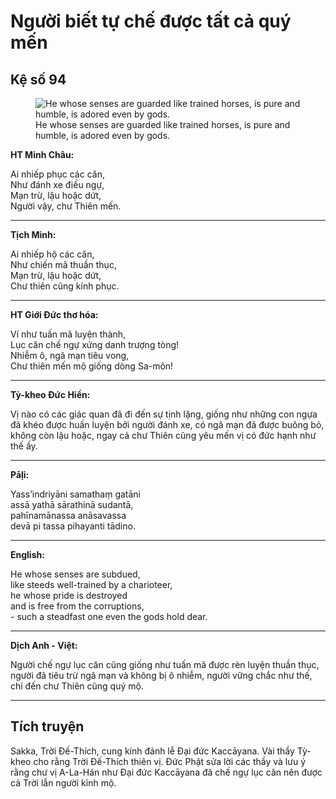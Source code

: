 # Người biết tự chế được tất cả quý mến {- #nguoi-biet-tu-che-duoc-tat-ca-quy-men}

## Kệ số 94 {- #ke-so-94}

![He whose senses are guarded like trained horses, is pure and humble, is adored even by gods.](images/kinh-phap-cu-ke-so-94-dhammapada-verse-94.jpg){fig-align="center" .lightbox}

**HT Minh Châu:**

Ai nhiếp phục các căn,  
Như đánh xe điều ngự,  
Mạn trừ, lậu hoặc dứt,  
Người vậy, chư Thiên mến.  

<hr class="divider">

**Tịch Minh:**

Ai nhiếp hộ các căn,  
Như chiến mã thuần thục,  
Mạn trừ, lậu hoặc dứt,  
Chư thiên cũng kính phục.  

<hr class="divider">

**HT Giới Đức thơ hóa:**

Ví như tuấn mã luyện thành,  
Lục căn chế ngự xứng danh trượng tòng!  
Nhiễm ô, ngã mạn tiêu vong,  
Chư thiên mến mộ giống dòng Sa-môn!  

<hr class="divider">

**Tỳ-kheo Đức Hiền:**

Vị nào có các giác quan đã đi đến sự tịnh lặng, giống như những con ngựa đã khéo được huấn luyện bởi người đánh xe, có ngã mạn đã được buông bỏ, không còn lậu hoặc, ngay cả chư Thiên cũng yêu mến vị có đức hạnh như thế ấy.  

<hr class="divider">

**Pāḷi:**

Yass'indriyāni samathaṃ gatāni  
assā yathā sārathinā sudantā,  
pahīnamānassa anāsavassa  
devā pi tassa pihayanti tādino.  

<hr class="divider">

**English:**

He whose senses are subdued,  
like steeds well-trained by a charioteer,  
he whose pride is destroyed  
and is free from the corruptions,  
- such a steadfast one even the gods hold dear.  

<hr class="divider">

**Dịch Anh - Việt:**

Người chế ngự lục căn cũng giống như tuấn mã được rèn luyện thuần thục, người đã tiêu trừ ngã mạn và không bị ô nhiễm, người vững chắc như thế, chí đến chư Thiên cũng quý mộ.  

<hr class="divider">

## Tích truyện {- #tich-truyen}

Sakka, Trời Ðế-Thích, cung kính đảnh lễ Ðại đức Kaccāyana. Vài thầy Tỳ-kheo cho rằng Trời Ðế-Thích thiên vị. Ðức Phật sửa lời các thầy và lưu ý rằng chư vị A-La-Hán như Ðại đức Kaccāyana đã chế ngự lục căn nên được cả Trời lẫn người kỉnh mộ.
